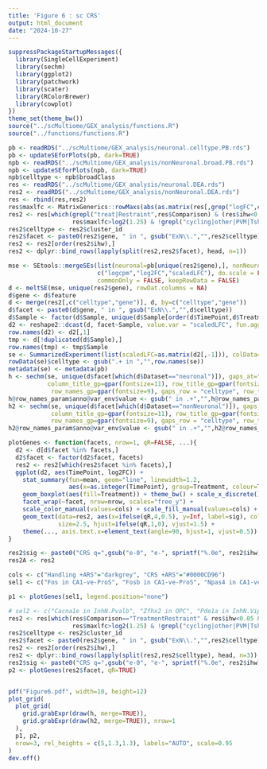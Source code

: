 ```yaml
---
title: 'Figure 6 : sc CRS'
output: html_document
date: "2024-10-27"
---
```



```r
suppressPackageStartupMessages({
  library(SingleCellExperiment)
  library(sechm)
  library(ggplot2)
  library(patchwork)
  library(scater)
  library(RColorBrewer)
  library(cowplot)
})
theme_set(theme_bw())
source("../scMultiome/GEX_analysis/functions.R")
source("../functions/functions.R")
```


```r
pb <- readRDS("../scMultiome/GEX_analysis/neuronal.celltype.PB.rds")
pb <- updateSEforPlots(pb, dark=TRUE)
npb <- readRDS("../scMultiome/GEX_analysis/nonNeuronal.broad.PB.rds")
npb <- updateSEforPlots(npb, dark=TRUE)
npb$celltype <- npb$broadClass
res <- readRDS("../scMultiome/GEX_analysis/neuronal.DEA.rds")
res2 <- readRDS("../scMultiome/GEX_analysis/nonNeuronal.DEA.rds")
res <- rbind(res,res2)
res$maxlfc <- MatrixGenerics::rowMaxs(abs(as.matrix(res[,grep("logFC",colnames(res))])), na.rm=TRUE)
res2 <- res[which(grepl("treat|Restraint",res$Comparison) & (res$ihw<0.01 | (res$ihw<0.05 & res$gene %in% c("Cacna1e","Zfhx2","Apold1"))) & res$logCPM>=2 & 
                  res$maxlfc>log2(1.25) & !grepl("cycling|other|PVM|Tshz2",res$cluster_id)),]
res2$celltype <- res2$cluster_id
res2$facet <- paste0(res2$gene, " in ", gsub("ExN\\.","",res2$celltype))
res2 <- res2[order(res2$ihw),]
res2 <- dplyr::bind_rows(lapply(split(res2,res2$facet), head, n=1))

mse <- SEtools::mergeSEs(list(neuronal=pb[unique(res2$gene),], nonNeuronal=npb[unique(res2$gene),]),
                         c("logcpm","log2FC","scaledLFC"), do.scale = FALSE,
                         commonOnly = FALSE, keepRowData = FALSE)
d <- meltSE(mse, unique(res2$gene), rowDat.columns = NA)
d$gene <- d$feature
d <- merge(res2[,c("celltype","gene")], d, by=c("celltype","gene"))
d$facet <- paste0(d$gene, " in ", gsub("ExN\\.","",d$celltype))
d$Sample <- factor(d$Sample, unique(d$Sample[order(d$TimePoint,d$Treatment)]))
d2 <- reshape2::dcast(d, facet~Sample, value.var = "scaledLFC", fun.aggregate = mean)
row.names(d2) <- d2[,1]
tmp <- d[!duplicated(d$Sample),]
row.names(tmp) <- tmp$Sample
se <- SummarizedExperiment(list(scaledLFC=as.matrix(d2[,-1])), colData=tmp[colnames(d2)[-1],c("TimePoint","Treatment")])
rowData(se)$celltype <- gsub(".+ in ","",row.names(se))
metadata(se) <- metadata(pb)
h <- sechm(se, unique(d$facet[which(d$Dataset=="neuronal")]), gaps_at="TimePoint",
           column_title_gp=gpar(fontsize=11), row_title_gp=gpar(fontsize=10),
            row_names_gp=gpar(fontsize=9), gaps_row = "celltype", row_title_rot = 0, row_names_max_width = unit(1.8, "cm"), show_rownames = TRUE, width=unit(5.3,"cm"), show_heatmap_legend=FALSE, show_annotation_legend = FALSE)
h@row_names_param$anno@var_env$value <- gsub(" in .+","",h@row_names_param$anno@var_env$value)
h2 <- sechm(se, unique(d$facet[which(d$Dataset=="nonNeuronal")]), gaps_at="TimePoint", 
            column_title_gp=gpar(fontsize=11), row_title_gp=gpar(fontsize=10),
            row_names_gp=gpar(fontsize=9), gaps_row = "celltype", row_title_rot = 0, row_names_max_width = unit(1.8, "cm"), show_rownames = TRUE, width=unit(5.3,"cm"))
h2@row_names_param$anno@var_env$value <- gsub(" in .+","",h2@row_names_param$anno@var_env$value)
```

```r
plotGenes <- function(facets, nrow=1, qR=FALSE, ...){
  d2 <- d[d$facet %in% facets,]
  d2$facet <- factor(d2$facet, facets)
  res2 <- res2[which(res2$facet %in% facets),]
  ggplot(d2, aes(TimePoint, log2FC)) + 
    stat_summary(fun=mean, geom="line", linewidth=1.2,
                 aes(x=as.integer(TimePoint), group=Treatment, colour=Treatment)) + 
    geom_boxplot(aes(fill=Treatment)) + theme_bw() + scale_x_discrete() + 
    facet_wrap(~facet, nrow=nrow, scales="free_y") +
    scale_color_manual(values=cols) + scale_fill_manual(values=cols) + xlab(NULL) +
    geom_text(data=res2, aes(x=ifelse(qR,4,0.5), y=Inf, label=sig), colour="black",
              size=2.5, hjust=ifelse(qR,1,0), vjust=1.5) + 
    theme(..., axis.text.x=element_text(angle=90, hjust=1, vjust=0.5))
}

res2$sig <- paste0("CRS q=",gsub("e-0", "e-", sprintf("%.0e", res2$ihw)))
res2A <- res2

cols <- c("Handling +ARS"="darkgrey", "CRS +ARS"="#0000CD96")
sel1 <- c("Fos in CA1-ve-ProS", "Fosb in CA1-ve-ProS", "Npas4 in CA1-ve-ProS", "Fkbp5 in microglia", "Egr1 in InhN.Pvalb","Cdkn1a in vascular")

p1 <- plotGenes(sel1, legend.position="none")

# sel2 <- c("Cacna1e in InhN.Pvalb", "Zfhx2 in OPC", "Pde1a in InhN.Vip", "Erbb4 in Mossy", "Vwf in vascular")
res2 <- res[which(res$Comparison=="TreatmentRestraint" & res$ihw<0.05 & res$logCPM>=2 & 
                  res$maxlfc>log2(1.25) & !grepl("cycling|other|PVM|Tshz2",res$cluster_id)),]
res2$celltype <- res2$cluster_id
res2$facet <- paste0(res2$gene, " in ", gsub("ExN\\.","",res2$celltype))
res2 <- res2[order(res2$ihw),]
res2 <- dplyr::bind_rows(lapply(split(res2,res2$celltype), head, n=3))
res2$sig <- paste0("CRS q=",gsub("e-0", "e-", sprintf("%.0e", res2$ihw)))
p2 <- plotGenes(res2$facet, qR=TRUE)


pdf("Figure6.pdf", width=10, height=12)
plot_grid(
  plot_grid(
    grid.grabExpr(draw(h, merge=TRUE)),
    grid.grabExpr(draw(h2, merge=TRUE)), nrow=1
  ),
  p1, p2,
  nrow=3, rel_heights = c(5,1.3,1.3), labels="AUTO", scale=0.95
)
dev.off()
```

